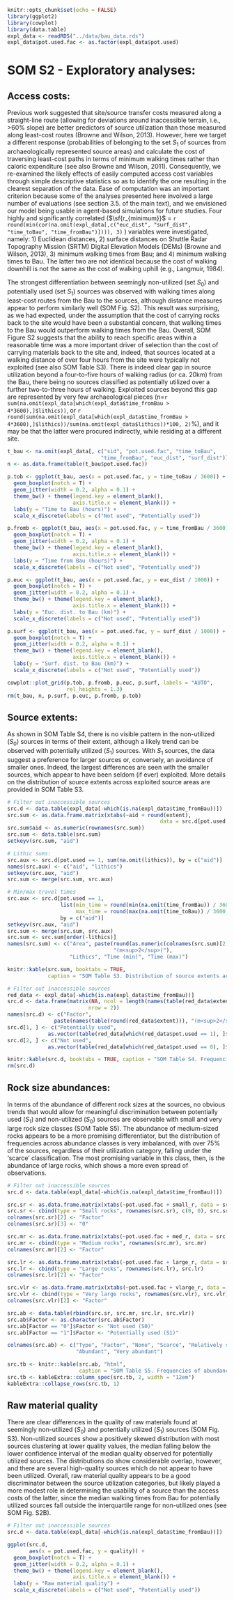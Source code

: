 ```{r setup, echo = FALSE, message = FALSE, include = FALSE, results = "asis"}
knitr::opts_chunk$set(echo = FALSE)
library(ggplot2)
library(cowplot)
library(data.table)
expl_data <- readRDS("../data/bau_data.rds")
expl_data$pot.used.fac <- as.factor(expl_data$pot.used)
```

# SOM S2 - Exploratory analyses:

## Access costs:

Previous work suggested that site/source transfer costs measured along a straight-line route (allowing for deviations around inaccessible terrain, i.e., >60% slope) are better predictors of source utilization than those measured along least-cost routes (Browne and Wilson, 2013). However, here we target a different response (probabilities of belonging to the set $S_1$ of sources from archaeologically represented source areas) and calculate the cost of traversing least-cost paths in terms of minimum walking times rather than caloric expenditure (see also Browne and Wilson, 2011). Consequently, we re-examined the likely effects of easily computed access cost variables through simple descriptive statistics so as to identify the one resulting in the clearest separation of the data. Ease of computation was an important criterion because some of the analyses presented here involved a large number of evaluations (see section 3.5. of the main text), and we envisioned our model being usable in agent-based simulations for future studies. Four highly and significantly correlated ($\sf{r_{minimum}}$ = `r round(min(cor(na.omit(expl_data[,c("euc_dist", "surf_dist", "time_toBau", "time_fromBau")]))), 3)` <!-- for p values: Hmisc::rcorr(as.matrix(na.omit(expl_data[,c("euc_dist", "surf_dist", "time_toBau", "time_fromBau")])))$P -->) variables were investigated, namely: 1) Euclidean distances, 2) surface distances on Shuttle Radar Topography Mission (SRTM) Digital Elevation Models (DEMs) (Browne and Wilson, 2013), 3) minimum walking times from Bau; and 4) minimum walking times to Bau. The latter two are not identical because the cost of walking downhill is not the same as the cost of walking uphill (e.g., Langmuir, 1984).

The strongest differentiation between seemingly non-utilized (set $S_0$) and potentially used (set $S_1$) sources was observed with walking times along least-cost routes from the Bau to the sources, although distance measures appear to perform similarly well (SOM Fig. S2). This result was surprising, as we had expected, under the assumption that the cost of carrying rocks back to the site would have been a substantial concern, that walking times to the Bau would outperform walking times from the Bau. Overall, SOM Figure S2 suggests that the ability to reach specific areas within a reasonable time was a more important driver of selection than the cost of carrying materials back to the site and, indeed, that sources located at a walking distance of over four hours from the site were typically not exploited (see also SOM Table S3). There is indeed clear gap in source utilization beyond a four-to-five hours of walking radius (or ca. 20km) from the Bau, there being no sources classified as potentially utilized over a further two-to-three hours of walking. Exploited sources beyond this gap are represented by very few archaeological pieces (n=`r sum(na.omit(expl_data[which(expl_data$time_fromBau > 4*3600),]$lithics))`, or
`r round(sum(na.omit(expl_data[which(expl_data$time_fromBau > 4*3600),]$lithics))/sum(na.omit(expl_data$lithics))*100, 2)`%), and it may be that the latter were procured indirectly, while residing at a different site.

```{r som-fig-access, fig.cap= "SOM Figure S2. Distribution of access costs across reachable (slope < 60%) potentially utilized (set S1, n = 101) and non-utilized sources (set S0, n = 245), defined as A) minimum walking times required to reach the Bau from the sources, B) minimum walking times required to reach the sources from the Bau, C) Euclidean distances (Euc. dist.) between the sources and the site, and D) minimum distances along the surface of the terrain (Surf. dist.). Black dots denote outliers (1.5 times the interquartile range) while grey dots indicate individual sources, with random horizontal jitter added to enhance visualization. Note that all four access cost variables discriminate well between unused (S0) and potentially used (S1) sources, but the best differentiation is seen with minimum walking times from the Bau (B).", fig.asp=1.5}
t_bau <- na.omit(expl_data[, c("sid", "pot.used.fac", "time_toBau",
                              "time_fromBau", "euc_dist", "surf_dist")])
n <- as.data.frame(table(t_bau$pot.used.fac))

p.tob <- ggplot(t_bau, aes(x = pot.used.fac, y = time_toBau / 3600)) +
  geom_boxplot(notch = T) +
  geom_jitter(width = 0.2, alpha = 0.1) +
  theme_bw() + theme(legend.key = element_blank(),
                     axis.title.x = element_blank()) +
  labs(y = "Time to Bau (hours)") +
  scale_x_discrete(labels = c("Not used", "Potentially used"))

p.fromb <- ggplot(t_bau, aes(x = pot.used.fac, y = time_fromBau / 3600)) +
  geom_boxplot(notch = T) +
  geom_jitter(width = 0.2, alpha = 0.1) +
  theme_bw() + theme(legend.key = element_blank(),
                     axis.title.x = element_blank()) +
  labs(y = "Time from Bau (hours)") +
  scale_x_discrete(labels = c("Not used", "Potentially used"))

p.euc <- ggplot(t_bau, aes(x = pot.used.fac, y = euc_dist / 1000)) +
  geom_boxplot(notch = T) +
  geom_jitter(width = 0.2, alpha = 0.1) +
  theme_bw() + theme(legend.key = element_blank(),
                     axis.title.x = element_blank()) +
  labs(y = "Euc. dist. to Bau (km)") +
  scale_x_discrete(labels = c("Not used", "Potentially used"))

p.surf <- ggplot(t_bau, aes(x = pot.used.fac, y = surf_dist / 1000)) +
  geom_boxplot(notch = T) +
  geom_jitter(width = 0.2, alpha = 0.1) +
  theme_bw() + theme(legend.key = element_blank(),
                     axis.title.x = element_blank()) +
  labs(y = "Surf. dist. to Bau (km)") +
  scale_x_discrete(labels = c("Not used", "Potentially used"))

cowplot::plot_grid(p.tob, p.fromb, p.euc, p.surf, labels = "AUTO",
                   rel_heights = 1.3)
rm(t_bau, n, p.surf, p.euc, p.fromb, p.tob)

```

## Source extents:

As shown in SOM Table S4, there is no visible pattern in the non-utilized ($S_0$) sources in terms of their extent, although a likely trend can be observed with potentially utilized ($S_1$) sources. With $S_1$ sources, the data suggest a preference for larger sources or, conversely, an avoidance of smaller ones. Indeed, the largest differences are seen with the smaller sources, which appear to have been seldom (if ever) exploited. More details on the distribution of source extents across exploited source areas are provided in SOM Table S3.

<!-- SOM Table S3 -->
```{r som-tab-extent2}
# Filter out inaccessible sources
src.d <- data.table(expl_data[-which(is.na(expl_data$time_fromBau))])
src.sum <- as.data.frame.matrix(xtabs(~aid + round(extent),
                                                 data = src.d[pot.used == 1]))
src.sum$aid <- as.numeric(rownames(src.sum))
src.sum <- data.table(src.sum)
setkeyv(src.sum, "aid")

# Lithic sums:
src.aux <- src.d[pot.used == 1, sum(na.omit(lithics)), by = c("aid")]
names(src.aux) <- c("aid", "lithics")
setkeyv(src.aux, "aid")
src.sum <- merge(src.sum, src.aux)

# Min/max travel times
src.aux <- src.d[pot.used == 1,
                 list(min_time = round(min(na.omit(time_fromBau)) / 3600, 1),
                      max_time = round(max(na.omit(time_toBau)) / 3600, 1)),
                 by = c("aid")]
setkeyv(src.aux, "aid")
src.sum <- merge(src.sum, src.aux)
src.sum <- src.sum[order(-lithics)]
names(src.sum) <- c("Area", paste(round(as.numeric(colnames(src.sum)[2:5])),
                                  "(m<sup>2</sup>)"),
                    "Lithics", "Time (min)", "Time (max)")

knitr::kable(src.sum, booktabs = TRUE,
             caption = "SOM Table S3. Distribution of source extents across exploited source areas, as well as associated degrees of utilization (i.e., number of attributable archaeological lithics) and minimum/maximum access costs for sources of the latter, defined as minimum walking times (in hours) from the Bau.")

```

<!-- SOM Table S4 -->
```{r som-tab-extent}
# Filter out inaccessible sources
red_data <- expl_data[-which(is.na(expl_data$time_fromBau))]
src.d <- data.frame(matrix(NA, ncol = length(names(table(red_data$extent))) + 1,
                          nrow = 2))
names(src.d) <- c("Factor",
               paste(names(table(round(red_data$extent))), "(m<sup>2</sup>)"))
src.d[1, ] <- c("Potentially used",
             as.vector(table(red_data[which(red_data$pot.used == 1), ]$extent)))
src.d[2, ] <- c("Not used",
             as.vector(table(red_data[which(red_data$pot.used == 0), ]$extent)))

knitr::kable(src.d, booktabs = TRUE, caption = "SOM Table S4. Frequencies of source extents across reachable (n = 346) potentially used (set S1) and non-utilized (set S0) sources.")
rm(src.d)
```



## Rock size abundances:

In terms of the abundance of different rock sizes at the sources, no obvious trends that would allow for meaningful discrimination between potentially used ($S_1$) and non-utilized ($S_0$) sources are observable with small and very large rock size classes (SOM Table S5). The abundance of medium-sized rocks appears to be a more promising differentiator, but the distribution of frequencies across abundance classes is very imbalanced, with over 75% of the sources, regardless of their utilization category, falling under the ‘scarce’ classification. The most promising variable in this class, then, is the abundance of large rocks, which shows a more even spread of observations.

<!-- SOM Table S5 -->
```{r som-abundances}
# Filter out inaccessible sources
src.d <- data.table(expl_data[-which(is.na(expl_data$time_fromBau))])

src.sr <- as.data.frame.matrix(xtabs(~pot.used.fac + small_r, data = src.d))
src.sr <- cbind(type = "Small rocks", rownames(src.sr), c(0, 0), src.sr)
colnames(src.sr)[2] <- "Factor"
colnames(src.sr)[3] <- "0"

src.mr <- as.data.frame.matrix(xtabs(~pot.used.fac + med_r, data = src.d))
src.mr <- cbind(type = "Medium rocks", rownames(src.mr), src.mr)
colnames(src.mr)[2] <- "Factor"

src.lr <- as.data.frame.matrix(xtabs(~pot.used.fac + large_r, data = src.d))
src.lr <- cbind(type = "Large rocks", rownames(src.lr), src.lr)
colnames(src.lr)[2] <- "Factor"

src.vlr <- as.data.frame.matrix(xtabs(~pot.used.fac + vlarge_r, data = src.d))
src.vlr <- cbind(type = "Very large rocks", rownames(src.vlr), src.vlr)
colnames(src.vlr)[2] <- "Factor"

src.ab <- data.table(rbind(src.sr, src.mr, src.lr, src.vlr))
src.ab$Factor <- as.character(src.ab$Factor)
src.ab[Factor == "0"]$Factor <- "Not used (S0)"
src.ab[Factor == "1"]$Factor <- "Potentially used (S1)"

colnames(src.ab) <- c("Type", "Factor", "None", "Scarce", "Relatively scarce",
                      "Abundant", "Very abundant")

src.tb <- knitr::kable(src.ab, "html",
                       caption = "SOM Table S5. Frequencies of abundance values for different nodule sizes at the accessible sources (n = 346).")
src.tb <- kableExtra::column_spec(src.tb, 2, width = "12em")
kableExtra::collapse_rows(src.tb, 1)
```

## Raw material quality

There are clear differences in the quality of raw materials found at seemingly non-utilized ($S_0$) and potentially utilized ($S_1$) sources (SOM Fig. S3). Non-utilized sources show a positively skewed distribution with most sources clustering at lower quality values, the median falling below the lower confidence interval of the median quality observed for potentially utilized sources. The distributions do show considerable overlap, however, and there are several high-quality sources which do not appear to have been utilized. Overall, raw material quality appears to be a good discriminator between the source utilization categories, but likely played a more modest role in determining the usability of a source than the access costs of the latter, since the median walking times from Bau for potentially utilized sources fall outside the interquartile range for non-utilized ones (see SOM Fig. S2B).

```{r som-qual, fig.cap = "SOM Figure S3. Raw material quality at accessible (n = 346) non-utilized (S0) and potentially utilized (S1) sources. Black dots denote outliers (1.5 times the interquartile range) while grey dots indicate individual sources, with random horizontal jitter added to enhance visualization. Note that for both sets of sources the quality values span a similar range, but S0 sources (Not used) are somewhat more variable, and both the median and maximum quality value for that set is lower than for S1 sources (Potentially used). The lack of overlap in the notches (approximate confidence intervals for the medians) suggests raw material quality is a useful discriminator between the source utilization categories."}

# Filter out inaccessible sources
src.d <- data.table(expl_data[-which(is.na(expl_data$time_fromBau))])

ggplot(src.d,
       aes(x = pot.used.fac, y = quality)) +
  geom_boxplot(notch = T) +
  geom_jitter(width = 0.2, alpha = 0.1) +
  theme_bw() + theme(legend.key = element_blank(),
                     axis.title.x = element_blank()) +
  labs(y = "Raw material quality") +
  scale_x_discrete(labels = c("Not used", "Potentially used"))
```

